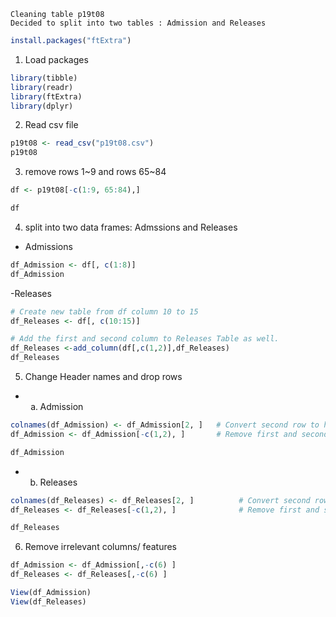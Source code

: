 ```
Cleaning table p19t08 
Decided to split into two tables : Admission and Releases

```

```r
install.packages("ftExtra")
```

1) Load packages

```r
library(tibble)
library(readr)
library(ftExtra)
library(dplyr)
```


2) Read csv file
```r

p19t08 <- read_csv("p19t08.csv")
p19t08
```


3) remove rows 1~9 and rows 65~84
```r

df <- p19t08[-c(1:9, 65:84),]

df

```

4) split into two data frames: Admssions and Releases

- Admissions

```r
df_Admission <- df[, c(1:8)]
df_Admission
```

-Releases
```r

# Create new table from df column 10 to 15
df_Releases <- df[, c(10:15)]

# Add the first and second column to Releases Table as well.
df_Releases <-add_column(df[,c(1,2)],df_Releases)
df_Releases

```



5) Change Header names and drop rows

- a) Admission
```r

colnames(df_Admission) <- df_Admission[2, ]   # Convert second row to header
df_Admission <- df_Admission[-c(1,2), ]       # Remove first and second row

df_Admission

```

- b) Releases
```r
colnames(df_Releases) <- df_Releases[2, ]          # Convert second row to header
df_Releases <- df_Releases[-c(1,2), ]              # Remove first and second row

df_Releases

```


6) Remove irrelevant columns/ features

```r
df_Admission <- df_Admission[,-c(6) ]
df_Releases <- df_Releases[,-c(6) ]    

View(df_Admission)
View(df_Releases)
```




